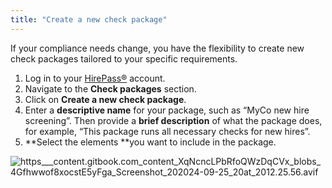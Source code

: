 ```yaml
---
title: "Create a new check package"
---
```


If your compliance needs change, you have the flexibility to create new check packages tailored to your specific requirements.

1. Log in to your [HirePass®](https://workspace.hirepass.com) account.
2. Navigate to the **Check packages** section.
3. Click on **Create a new check package**.
4. Enter a **descriptive name** for your package, such as “MyCo new hire screening”. Then provide a **brief description** of what the package does, for example, “This package runs all necessary checks for new hires”.
5. \*\*Select the elements \*\*you want to include in the package.

![https___content.gitbook.com_content_XqNcncLPbRfoQWzDqCVx_blobs_4Gfhwwof8xocstE5yFga_Screenshot_202024-09-25_20at_2012.25.56.avif](/images/https___content.gitbook.com_content_XqNcncLPbRfoQWzDqCVx_blobs_4Gfhwwof8xocstE5yFga_Screenshot_202024-09-25_20at_2012.25.56.avif)